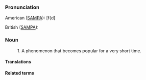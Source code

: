 ===Pronunciation===

American ([[SAMPA]]): [f{d]

British ([[SAMPA]]):

===Noun===

: 1. A phenomenon that becomes popular for a very short time.

====Translations====


====Related terms====